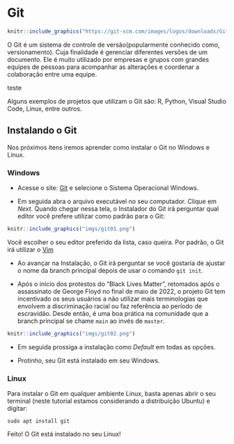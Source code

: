 # Git 

```r
knitr::include_graphics("https://git-scm.com/images/logos/downloads/Git-Logo-2Color.png")
```

O Git é um sistema de controle de versão(popularmente conhecido como, versionamento). Cuja finalidade é gerenciar diferentes versões de um documento. Ele é muito utilizado por empresas e grupos com grandes equipes de pessoas para acompanhar as alterações e coordenar a colaboração entre uma equipe.

teste

Alguns exemplos de projetos que utilizam o Git são: R, Python, Visual Studio Code, Linux, entre outros.

## Instalando o Git

Nos próximos itens iremos aprender como instalar o Git no Windows e Linux.

### Windows

- Acesse o site: [Git](https://git-scm.com/downloads) e selecione o Sistema Operacional Windows.


- Em seguida abra o arquivo executável no seu computador. Clique em _Next_. Quando chegar nessa tela, o Instalador do Git irá perguntar qual editor você prefere utilizar como padrão para o Git:

```r
knitr::include_graphics("imgs/git01.png")
```

Você escolher o seu editor preferido da lista, caso queira. Por padrão, o Git irá utilizar o [Vim](https://www.vim.org/)


- Ao avançar na Instalação, o Git irá perguntar se você gostaria de ajustar o nome da branch principal depois de usar o comando `git init`.

- Após o início dos protestos do "Black Lives Matter", retomados após o assassinato de George Floyd no final de maio de 2022, o projeto Git tem incentivado os seus usuários a não utilizar mais terminologias que envolvem a discriminação racial ou faz referência ao período de escravidão. Desde então, é uma boa prática na comunidade que a branch principal se chame `main` ao invés de `master`. 

```r
knitr::include_graphics("imgs/git02.png")
```

- Em seguida prossiga a instalação como _Default_ em todas as opções.


- Protinho, seu Git está instalado em seu Windows.

### Linux

Para instalar o Git em qualquer ambiente Linux, basta apenas abrir o seu terminal (neste tutorial estamos considerando a distribuição Ubuntu) e digitar:

```shell
sudo apt install git
```

Feito! O Git está instalado no seu Linux! 